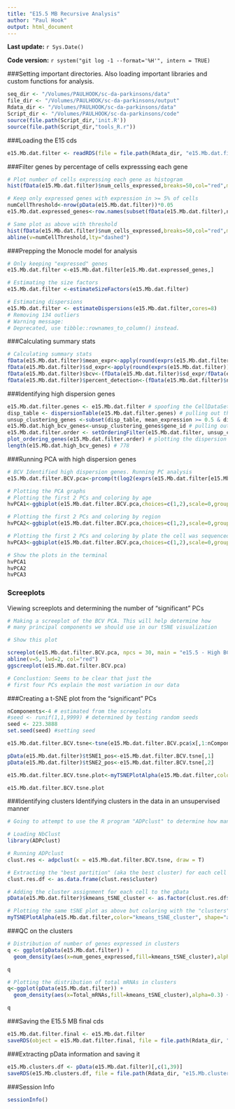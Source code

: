 ```yaml
---
title: "E15.5 MB Recursive Analysis"
author: "Paul Hook"
output: html_document
---
```


**Last update:** `r Sys.Date()`

**Code version:** `r system("git log -1 --format='%H'", intern = TRUE)`

###Setting important directories.
Also loading important libraries and custom functions for analysis.
```r
seq_dir <- "/Volumes/PAULHOOK/sc-da-parkinsons/data"
file_dir <- "/Volumes/PAULHOOK/sc-da-parkinsons/output"
Rdata_dir <- "/Volumes/PAULHOOK/sc-da-parkinsons/data"
Script_dir <- "/Volumes/PAULHOOK/sc-da-parkinsons/code"
source(file.path(Script_dir,'init.R'))
source(file.path(Script_dir,"tools_R.r"))
```

###Loading the E15 cds
```r
e15.Mb.dat.filter <- readRDS(file = file.path(Rdata_dir, "e15.Mb.dat.filter.rds"))
```

###Filter genes by percentage of cells expresssing each gene
```r
# Plot number of cells expressing each gene as histogram
hist(fData(e15.Mb.dat.filter)$num_cells_expressed,breaks=50,col="red",main="Cells expressed per gene")

# Keep only expressed genes with expression in >= 5% of cells
numCellThreshold<-nrow(pData(e15.Mb.dat.filter))*0.05
e15.Mb.dat.expressed_genes<-row.names(subset(fData(e15.Mb.dat.filter),num_cells_expressed >= numCellThreshold))

# Same plot as above with threshold
hist(fData(e15.Mb.dat.filter)$num_cells_expressed,breaks=50,col="red",main="Cells expressed per gene - threshold")
abline(v=numCellThreshold,lty="dashed")
```

###Prepping the Monocle model for analysis
```r
# Only keeping "expressed" genes
e15.Mb.dat.filter <-e15.Mb.dat.filter[e15.Mb.dat.expressed_genes,]

# Estimating the size factors
e15.Mb.dat.filter <-estimateSizeFactors(e15.Mb.dat.filter)

# Estimating dispersions
e15.Mb.dat.filter <- estimateDispersions(e15.Mb.dat.filter,cores=8)
# Removing 134 outliers
# Warning message:
# Deprecated, use tibble::rownames_to_column() instead. 
```

###Calculating summary stats
```r
# Calculating summary stats
fData(e15.Mb.dat.filter)$mean_expr<-apply(round(exprs(e15.Mb.dat.filter)),1,mean) # mean expression
fData(e15.Mb.dat.filter)$sd_expr<-apply(round(exprs(e15.Mb.dat.filter)),1,sd) # sd expression
fData(e15.Mb.dat.filter)$bcv<-(fData(e15.Mb.dat.filter)$sd_expr/fData(e15.Mb.dat.filter)$mean_expr)**2 # calculating biological coefficient of variation
fData(e15.Mb.dat.filter)$percent_detection<-(fData(e15.Mb.dat.filter)$num_cells_expressed/dim(e15.Mb.dat.filter)[2])*100 # calculating % detection
```

###Identifying high dispersion genes
```r
e15.Mb.dat.filter.genes <- e15.Mb.dat.filter # spoofing the CellDataSet
disp_table <- dispersionTable(e15.Mb.dat.filter.genes) # pulling out the dispersion table
unsup_clustering_genes <-subset(disp_table, mean_expression >= 0.5 & dispersion_empirical >= 2 * dispersion_fit) # subsetting the data to pull out genes with expression above 0.5 and dispersion empirical > 2
e15.Mb.dat.high_bcv_genes<-unsup_clustering_genes$gene_id # pulling out list of genes
e15.Mb.dat.filter.order <- setOrderingFilter(e15.Mb.dat.filter, unsup_clustering_genes$gene_id)
plot_ordering_genes(e15.Mb.dat.filter.order) # plotting the dispersion and genes
length(e15.Mb.dat.high_bcv_genes) # 778
```

###Running PCA with high dispersion genes
```r
# BCV Identified high dispersion genes. Running PC analysis
e15.Mb.dat.filter.BCV.pca<-prcomp(t(log2(exprs(e15.Mb.dat.filter[e15.Mb.dat.high_bcv_genes,])+1)),center=T,scale. = TRUE)

# Plotting the PCA graphs
# Plotting the first 2 PCs and coloring by age
hvPCA1<-ggbiplot(e15.Mb.dat.filter.BCV.pca,choices=c(1,2),scale=0,groups=pData(e15.Mb.dat.filter)$age,ellipse=T,var.axes=F) + scale_color_manual(values=c("darkgreen","red")) + monocle:::monocle_theme_opts()

# Plotting the first 2 PCs and coloring by region
hvPCA2<-ggbiplot(e15.Mb.dat.filter.BCV.pca,choices=c(1,2),scale=0,groups=pData(e15.Mb.dat.filter)$region,ellipse=T,var.axes=F) + scale_color_brewer(palette="Set1") + monocle:::monocle_theme_opts()

# Plotting the first 2 PCs and coloring by plate the cell was sequenced from
hvPCA3<-ggbiplot(e15.Mb.dat.filter.BCV.pca,choices=c(1,2),scale=0,groups=pData(e15.Mb.dat.filter)$split_plate,ellipse=T,var.axes=F) + scale_color_brewer(palette="Set1") + monocle:::monocle_theme_opts()

# Show the plots in the terminal
hvPCA1
hvPCA2
hvPCA3
```

### Screeplots
Viewing screeplots and determining the number of "significant" PCs
```r
# Making a screeplot of the BCV PCA. This will help determine how 
# many principal components we should use in our tSNE visualization

# Show this plot

screeplot(e15.Mb.dat.filter.BCV.pca, npcs = 30, main = "e15.5 - High BCV Genes Screeplot")
abline(v=5, lwd=2, col="red")
ggscreeplot(e15.Mb.dat.filter.BCV.pca)

# Conclustion: Seems to be clear that just the 
# first four PCs explain the most variation in our data
```

###Creating a t-SNE plot from the "significant" PCs
```r
nComponents<-4 # estimated from the screeplots
#seed <- runif(1,1,9999) # determined by testing random seeds
seed <- 223.3888
set.seed(seed) #setting seed

e15.Mb.dat.filter.BCV.tsne<-tsne(e15.Mb.dat.filter.BCV.pca$x[,1:nComponents],perplexity=20,max_iter=5000,whiten = FALSE)

pData(e15.Mb.dat.filter)$tSNE1_pos<-e15.Mb.dat.filter.BCV.tsne[,1]
pData(e15.Mb.dat.filter)$tSNE2_pos<-e15.Mb.dat.filter.BCV.tsne[,2]

e15.Mb.dat.filter.BCV.tsne.plot<-myTSNEPlotAlpha(e15.Mb.dat.filter,color="region", shape="age") + scale_color_brewer(palette="Set1") + ggtitle("e15.5 - BCV tSNE Plot")

e15.Mb.dat.filter.BCV.tsne.plot
```

###Identifying clusters
Identifying clusters in the data in an unsupervised manner
```r
# Going to attempt to use the R program "ADPclust" to determine how many clusters our data has

# Loading NbClust
library(ADPclust)

# Running ADPclust
clust.res <- adpclust(x = e15.Mb.dat.filter.BCV.tsne, draw = T)

# Extracting the "best partition" (aka the best cluster) for each cell
clust.res.df <- as.data.frame(clust.res$cluster)

# Adding the cluster assignment for each cell to the pData
pData(e15.Mb.dat.filter)$kmeans_tSNE_cluster <- as.factor(clust.res.df$`clust.res$cluster`)

# Plotting the same tSNE plot as above but coloring with the "clusters"
myTSNEPlotAlpha(e15.Mb.dat.filter,color="kmeans_tSNE_cluster", shape="age") + scale_color_brewer(palette="Set1") + ggtitle("All Cells - BCV tSNE with Clusters Plot")
```

###QC on the clusters
```r
# Distribution of number of genes expressed in clusters
q <- ggplot(pData(e15.Mb.dat.filter)) +
  geom_density(aes(x=num_genes_expressed,fill=kmeans_tSNE_cluster),alpha=0.3) + scale_fill_brewer(palette="Set1") + facet_grid(.~age) + monocle:::monocle_theme_opts()

q

# Plotting the distribution of total mRNAs in clusters
q<-ggplot(pData(e15.Mb.dat.filter)) +
  geom_density(aes(x=Total_mRNAs,fill=kmeans_tSNE_cluster),alpha=0.3) + scale_fill_brewer(palette="Set1") + facet_grid(.~age) + monocle:::monocle_theme_opts()

q
```

###Saving the E15.5 MB final cds
```r
e15.Mb.dat.filter.final <- e15.Mb.dat.filter
saveRDS(object = e15.Mb.dat.filter.final, file = file.path(Rdata_dir, "e15.Mb.dat.filter.final.Rds"))
```

###Extracting pData information and saving it
```r
e15.Mb.clusters.df <- pData(e15.Mb.dat.filter)[,c(1,39)]
saveRDS(e15.Mb.clusters.df, file = file.path(Rdata_dir, "e15.Mb.clusters.df.rds"))
```

###Session Info
```r
sessionInfo()
```
